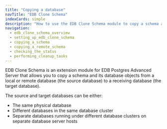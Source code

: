 ```yaml
---
title: "Copying a database"
navTitle: "EDB Clone Schema"
indexCards: simple
description: "How to use the EDB Clone Schema module to copy a schema and its database objects from a source database to a target database"
navigation:
  - edb_clone_schema_overview
  - setting_up_edb_clone_schema
  - copying_a_schema
  - copying_a_remote_schema
  - checking_the_status
  - performing_cleanup_tasks
---
```


<div id="edb_clone_schema" class="registered_link"></div>

EDB Clone Schema is an extension module for EDB Postgres Advanced Server that allows you to copy a schema and its database objects from a local or remote database (the source database) to a receiving database (the target database).

The source and target databases can be either:

-  The same physical database 
-  Different databases in the same database cluster
-  Separate databases running under different database clusters on separate database server hosts

